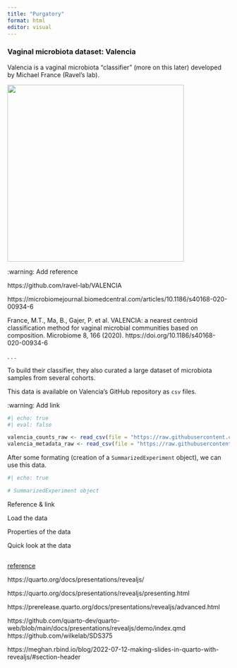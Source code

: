 ```yaml
---
title: "Purgatory"
format: html
editor: visual
---
```




### Vaginal microbiota dataset: Valencia

Valencia is a vaginal microbiota "classifier" (more on this later) developed by Michael France (Ravel's lab).

![](images/Valencia.png){fig-align="center" width="400px"} 

:warning: Add reference 

https://github.com/ravel-lab/VALENCIA

https://microbiomejournal.biomedcentral.com/articles/10.1186/s40168-020-00934-6


France, M.T., Ma, B., Gajer, P. et al. VALENCIA: a nearest centroid classification method for vaginal microbial communities based on composition. Microbiome 8, 166 (2020). https://doi.org/10.1186/s40168-020-00934-6

. . .

To build their classifier, they also curated a large dataset of microbiota samples from several cohorts.

This data is available on Valencia's GitHub repository as `csv` files.

:warning: Add link

```r
#| echo: true
#| eval: false

valencia_counts_raw <- read_csv(file = "https://raw.githubusercontent.com/ravel-lab/VALENCIA/refs/heads/master/Publication_materials/Data_and_metadata/all_samples_taxonomic_composition_data.csv")
valencia_metadata_raw <- read_csv(file = "https://raw.githubusercontent.com/ravel-lab/VALENCIA/refs/heads/master/Publication_materials/Data_and_metadata/all_samples_metadata.csv")

```

After some formating (creation of a `SummarizedExperiment` object), we can use this data.

```r
#| echo: true

# SummarizedExperiment object

```

Reference & link

Load the data

Properties of the data

Quick look at the data


## 

[reference](https://quarto.org/docs/reference/formats/presentations/revealjs.html)

https://quarto.org/docs/presentations/revealjs/

https://quarto.org/docs/presentations/revealjs/presenting.html

https://prerelease.quarto.org/docs/presentations/revealjs/advanced.html

https://github.com/quarto-dev/quarto-web/blob/main/docs/presentations/revealjs/demo/index.qmd https://github.com/wilkelab/SDS375

https://meghan.rbind.io/blog/2022-07-12-making-slides-in-quarto-with-revealjs/#section-header

